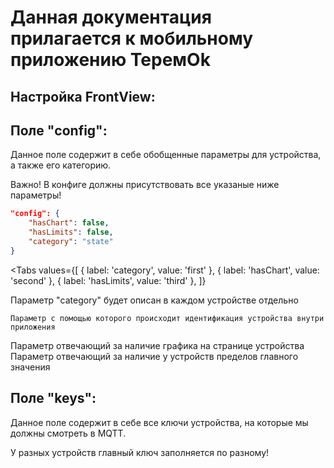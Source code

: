 # Данная документация прилагается к мобильному приложению ТеремOk

## Настройка FrontView:
## Поле "config":
Данное поле содержит в себе обобщенные параметры для устройства, а также его категорию.

<Error>
Важно! В конфиге должны присутствовать все указаные ниже параметры!
</Error>

```json
"config": {
    "hasChart": false,
    "hasLimits": false,
    "category": "state"
}
```
<Tabs
  values={[
    { label: 'category', value: 'first' },
    { label: 'hasChart', value: 'second' },
    { label: 'hasLimits', value: 'third' },
  ]}
>
  <TabItem value="first">
    <Warning>
    Параметр "category" будет описан в каждом устройстве отдельно 
    </Warning>

    Параметр с помощью которого происходит идентификация устройства внутри приложения
  </TabItem>
  <TabItem value="second">Параметр отвечающий за наличие графика на странице устройства</TabItem>
  <TabItem value="third">Параметр отвечающий за наличие у устройств пределов главного значения</TabItem>

</Tabs>


## Поле "keys":
Данное поле содержит в себе все ключи устройства, на которые мы должны смотреть в MQTT.

У разных устройств главный ключ заполняется по разному!
